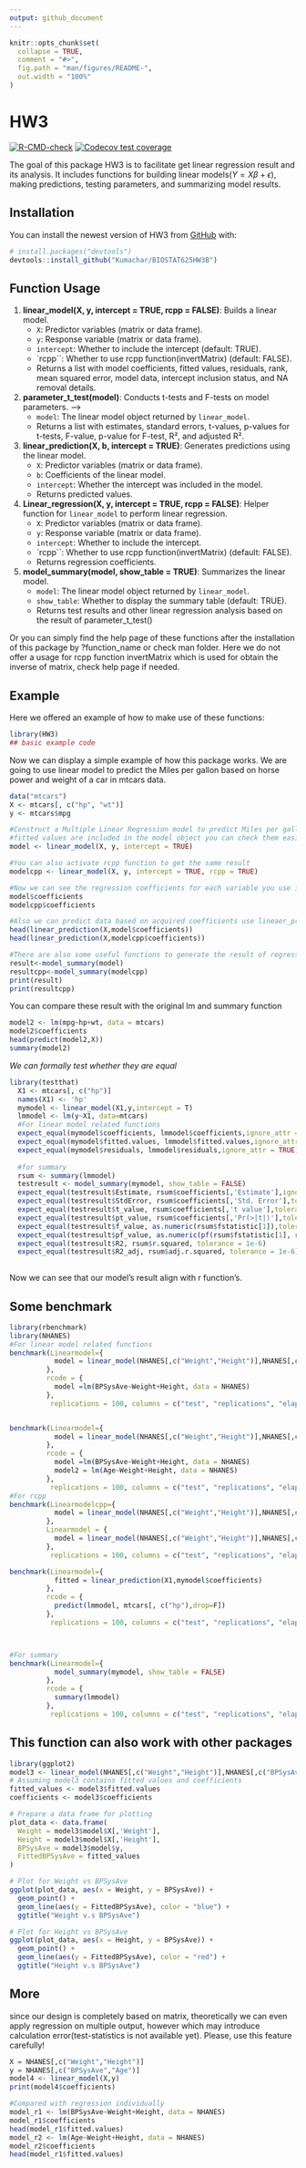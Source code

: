 ```yaml
---
output: github_document
---
```


<!-- README.md is generated from README.Rmd. Please edit that file -->

```r
knitr::opts_chunk$set(
  collapse = TRUE,
  comment = "#>",
  fig.path = "man/figures/README-",
  out.width = "100%"
)
```

# HW3

<!-- badges: start -->
[![R-CMD-check](https://github.com/Kumachar/BIOSTAT625HW3B/actions/workflows/R-CMD-check.yaml/badge.svg)](https://github.com/Kumachar/BIOSTAT625HW3B/actions/workflows/R-CMD-check.yaml)
[![Codecov test coverage](https://codecov.io/gh/Kumachar/BIOSTAT625HW3B/branch/master/graph/badge.svg)](https://app.codecov.io/gh/Kumachar/BIOSTAT625HW3B?branch=master)
<!-- badges: end -->

The goal of this package HW3 is to facilitate get linear regression result and its analysis. It includes functions for building linear models($Y = X\beta +\epsilon$), making predictions, testing parameters, and summarizing model results.

## Installation

You can install the newest version of HW3 from [GitHub](https://github.com/) with:

``` r
# install.packages("devtools")
devtools::install_github("Kumachar/BIOSTAT625HW3B")
```
## Function Usage

1. **linear_model(X, y, intercept = TRUE, rcpp = FALSE)**: Builds a linear model. 
    - `X`: Predictor variables (matrix or data frame). 
    - `y`: Response variable (matrix or data frame).
    - `intercept`: Whether to include the intercept (default: TRUE). 
    - `rcpp``: Whether to use rcpp function(invertMatrix) (default: FALSE).
    - Returns a list with model coefficients, fitted values, residuals, rank, mean squared error, model data, intercept inclusion status, and NA removal details.
    
2. **parameter_t_test(model)**: Conducts t-tests and F-tests on model parameters. -->
    - `model`: The linear model object returned by `linear_model`. 
    - Returns a list with estimates, standard errors, t-values, p-values for t-tests, F-value, p-value for F-test, R², and adjusted R². 

 3. **linear_prediction(X, b, intercept = TRUE)**: Generates predictions using the linear model.
    - `X`: Predictor variables (matrix or data frame). 
    - `b`: Coefficients of the linear model. 
    - `intercept`: Whether the intercept was included in the model.
    - Returns predicted values. 

 4. **Linear_regression(X, y, intercept = TRUE, rcpp = FALSE)**: Helper function for `linear_model` to perform linear regression.
    - `X`: Predictor variables (matrix or data frame). 
    - `y`: Response variable (matrix or data frame).
    - `intercept`: Whether to include the intercept.
    - `rcpp``: Whether to use rcpp function(invertMatrix) (default: FALSE).
    - Returns regression coefficients. 

 5. **model_summary(model, show_table = TRUE)**: Summarizes the linear model. 
    - `model`: The linear model object returned by `linear_model`. 
    - `show_table`: Whether to display the summary table (default: TRUE). 
    - Returns test results and other linear regression analysis based on the result of parameter_t_test()

Or you can simply find the help page of these functions after the installation of this package by ?function_name or check man folder.
Here we do not offer a usage for rcpp function invertMatrix which is used for obtain the inverse of matrix, check help page if needed.

## Example

Here we offered an example of how to make use of these functions:

```r
library(HW3)
## basic example code
```

Now we can display a simple example of how this package works. We are going to use linear model to predict the Miles per gallon based on horse power and weight of a car in mtcars data.

```r
data("mtcars")
X <- mtcars[, c("hp", "wt")]
y <- mtcars$mpg

#Construct a Multiple Linear Regression model to predict Miles per gallon based on horse power and weight of a car with an intercept. The coefficients and
#fitted values are included in the model object you can check them easily using $ sign.
model <- linear_model(X, y, intercept = TRUE)

#You can also activate rcpp function to get the same result
modelcpp <- linear_model(X, y, intercept = TRUE, rcpp = TRUE)

#Now we can see the regression coefficients for each variable you use in the model
model$coefficients
modelcpp$coefficients

#Also we can predict data based on acquired coefficients use lineaer_prediction function
head(linear_prediction(X,model$coefficients))
head(linear_prediction(X,modelcpp$coefficients))

#There are also some useful functions to generate the result of regression, as you can do with summary function
result<-model_summary(model)
resultcpp<-model_summary(modelcpp)
print(result)
print(resultcpp)

```

You can compare these result with the original lm and summary function
```r
model2 <- lm(mpg~hp+wt, data = mtcars)
model2$coefficients
head(predict(model2,X))
summary(model2)
```
*We can formally test whether they are equal*
```r
library(testthat)
  X1 <- mtcars[, c("hp")]
  names(X1) <- 'hp'
  mymodel <- linear_model(X1,y,intercept = T)
  lmmodel <- lm(y~X1, data=mtcars)
  #For linear model related functions
  expect_equal(mymodel$coefficients, lmmodel$coefficients,ignore_attr = TRUE)
  expect_equal(mymodel$fitted.values, lmmodel$fitted.values,ignore_attr = TRUE)
  expect_equal(mymodel$residuals, lmmodel$residuals,ignore_attr = TRUE)
  
  #for summary
  rsum <- summary(lmmodel)
  testresult <- model_summary(mymodel, show_table = FALSE)
  expect_equal(testresult$Estimate, rsum$coefficients[,'Estimate'],ignore_attr = TRUE)
  expect_equal(testresult$StdError, rsum$coefficients[,'Std. Error'],tolerance = 1e-6,ignore_attr = TRUE)
  expect_equal(testresult$t_value, rsum$coefficients[,'t value'],tolerance = 1e-6,ignore_attr = TRUE)
  expect_equal(testresult$pt_value, rsum$coefficients[,'Pr(>|t|)'],tolerance = 1e-6,ignore_attr = TRUE)
  expect_equal(testresult$f_value, as.numeric(rsum$fstatistic[1]),tolerance = 1e-6,ignore_attr = TRUE)
  expect_equal(testresult$pf_value, as.numeric(pf(rsum$fstatistic[1], rsum$fstatistic[2],rsum$fstatistic[3], lower.tail = F)),tolerance = 1e-6)
  expect_equal(testresult$R2, rsum$r.squared, tolerance = 1e-6)
  expect_equal(testresult$R2_adj, rsum$adj.r.squared, tolerance = 1e-6)
  
```
Now we can see that our model's result align with r function's.

## Some benchmark
```r
library(rbenchmark)
library(NHANES)
#For linear model related functions
benchmark(Linearmodel={
           model = linear_model(NHANES[,c("Weight","Height")],NHANES[,c("BPSysAve")])
         }, 
         rcode = {
           model =lm(BPSysAve~Weight+Height, data = NHANES)
         }, 
          replications = 100, columns = c("test", "replications", "elapsed", "relative", "user.self", "sys.self"))


benchmark(Linearmodel={
           model = linear_model(NHANES[,c("Weight","Height")],NHANES[,c("BPSysAve","Age")])
         }, 
         rcode = {
           model =lm(BPSysAve~Weight+Height, data = NHANES)
           model2 = lm(Age~Weight+Height, data = NHANES)
         }, 
          replications = 100, columns = c("test", "replications", "elapsed", "relative", "user.self", "sys.self"))
#For rcpp
benchmark(Linearmodelcpp={
           model = linear_model(NHANES[,c("Weight","Height")],NHANES[,c("BPSysAve")],rcpp = TRUE)
         }, 
         Linearmodel = {
           model = linear_model(NHANES[,c("Weight","Height")],NHANES[,c("BPSysAve")])
         }, 
          replications = 100, columns = c("test", "replications", "elapsed", "relative", "user.self", "sys.self"))

benchmark(Linearmodel={
           fitted = linear_prediction(X1,mymodel$coefficients)
         }, 
         rcode = {
           predict(lmmodel, mtcars[, c("hp"),drop=F])
         }, 
          replications = 100, columns = c("test", "replications", "elapsed", "relative", "user.self", "sys.self"))



#For summary
benchmark(Linearmodel={
           model_summary(mymodel, show_table = FALSE)
         }, 
         rcode = {
           summary(lmmodel)
         }, 
          replications = 100, columns = c("test", "replications", "elapsed", "relative", "user.self", "sys.self"))

```

## This function can also work with other packages
```r

library(ggplot2)
model3 <- linear_model(NHANES[,c("Weight","Height")],NHANES[,c("BPSysAve")])
# Assuming model3 contains fitted values and coefficients
fitted_values <- model3$fitted.values
coefficients <- model3$coefficients

# Prepare a data frame for plotting
plot_data <- data.frame(
  Weight = model3$model$X[,'Weight'],
  Height = model3$model$X[,'Height'],
  BPSysAve = model3$model$y,
  FittedBPSysAve = fitted_values
)

# Plot for Weight vs BPSysAve
ggplot(plot_data, aes(x = Weight, y = BPSysAve)) + 
  geom_point() + 
  geom_line(aes(y = FittedBPSysAve), color = "blue") +
  ggtitle("Weight v.s BPSysAve")

# Plot for Height vs BPSysAve
ggplot(plot_data, aes(x = Height, y = BPSysAve)) + 
  geom_point() + 
  geom_line(aes(y = FittedBPSysAve), color = "red") +
  ggtitle("Height v.s BPSysAve")

```

## More
since our design is completely based on matrix, theoretically we can even apply regression on multiple output, however which may introduce calculation error(test-statistics is not available yet). Please, use this feature carefully!
```r
X = NHANES[,c("Weight","Height")]
y = NHANES[,c("BPSysAve","Age")]
model4 <- linear_model(X,y)
print(model4$coefficients)

#Compared with regression individually
model_r1 <- lm(BPSysAve~Weight+Height, data = NHANES)
model_r1$coefficients
head(model_r1$fitted.values)
model_r2 <- lm(Age~Weight+Height, data = NHANES)
model_r2$coefficients
head(model_r1$fitted.values)
```


